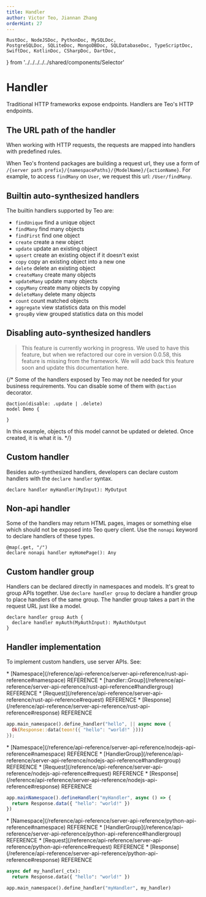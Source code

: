 ```yaml
---
title: Handler
author: Victor Teo, Jiannan Zhang
orderHint: 27
---
```


    RustDoc, NodeJSDoc, PythonDoc, MySQLDoc,
    PostgreSQLDoc, SQLiteDoc, MongoDBDoc, SQLDatabaseDoc, TypeScriptDoc,
    SwiftDoc, KotlinDoc, CSharpDoc, DartDoc,
} from '../../../../../shared/components/Selector'

# Handler

Traditional HTTP frameworks expose endpoints. Handlers are Teo's HTTP 
endpoints. 

## The URL path of the handler

When working with HTTP requests, the requests are mapped into handlers
with predefined rules.

When Teo's frontend packages are building a request url, they use a form of
`/{server path prefix}/{namespacePaths}/{ModelName}/{actionName}`. For example, 
to access `findMany` on `User`, we request this url: `/User/findMany`.

## Builtin auto-synthesized handlers

The builtin handlers supported by Teo are:

* `findUnique` find a unique object
* `findMany` find many objects
* `findFirst` find one object
* `create` create a new object
* `update` update an existing object
* `upsert` create an existing object if it doesn't exist
* `copy` copy an existing object into a new one
* `delete` delete an existing object
* `createMany` create many objects
* `updateMany` update many objects
* `copyMany` create many objects by copying
* `deleteMany` delete many objects
* `count` count matched objects
* `aggregate` view statistics data on this model
* `groupBy` view grouped statistics data on this model

## Disabling auto-synthesized handlers

> This feature is currently working in progress. We used to have this feature,
> but when we refactored our core in version 0.0.58, this feature is missing
> from the framework. We will add back this feature soon and update this 
> documentation here.

{/* Some of the handlers exposed by Teo may not be needed for your business
requirements. You can disable some of them with `@action` decorator.

```teo showLineNumbers
@action(disable: .update | .delete)
model Demo {

}
```

In this example, objects of this model cannot be updated or deleted. Once
created, it is what it is. */}

## Custom handler

Besides auto-synthesized handlers, developers can declare custom handlers with
the `declare handler` syntax.

```teo
declare handler myHandler(MyInput): MyOutput
```

## Non-api handler

Some of the handlers may return HTML pages, images or something else which 
should not be exposed into Teo query client. Use the `nonapi` keyword to 
declare handlers of these types.

```teo
@map(.get, "/")
declare nonapi handler myHomePage(): Any
```

## Custom handler group

Handlers can be declared directly in namespaces and models. It's great to group
APIs together. Use `declare handler group` to declare a handler group to place
handlers of the same group. The handler group takes a part in the request URL
just like a model.

```teo
declare handler group Auth {
  declare handler myAuth(MyAuthInput): MyAuthOutput
}
```

## Handler implementation

To implement custom handlers, use server APIs. See:

<RustDoc>
* [Namespace](/reference/api-reference/server-api-reference/rust-api-reference#namespace)
<span className="concept">REFERENCE</span>
* [handler::Group](/reference/api-reference/server-api-reference/rust-api-reference#handlergroup)
<span className="concept">REFERENCE</span>
* [Request](/reference/api-reference/server-api-reference/rust-api-reference#request)
<span className="concept">REFERENCE</span>
* [Response](/reference/api-reference/server-api-reference/rust-api-reference#response)
<span className="concept">REFERENCE</span>

```rust showLineNumbers
app.main_namespace().define_handler("hello", || async move {
  Ok(Response::data(teon!({ "hello": "world!" })))
});
```
</RustDoc>
<NodeJSDoc>
* [Namespace](/reference/api-reference/server-api-reference/nodejs-api-reference#namespace)
<span className="concept">REFERENCE</span>
* [HandlerGroup](/reference/api-reference/server-api-reference/nodejs-api-reference#handlergroup)
<span className="concept">REFERENCE</span>
* [Request](/reference/api-reference/server-api-reference/nodejs-api-reference#request)
<span className="concept">REFERENCE</span>
* [Response](/reference/api-reference/server-api-reference/nodejs-api-reference#response)
<span className="concept">REFERENCE</span>

```ts showLineNumbers
app.mainNamespace().defineHandler("myHandler", async () => {
  return Response.data({ "hello": "world!" })
})
```
</NodeJSDoc>
<PythonDoc>
* [Namespace](/reference/api-reference/server-api-reference/python-api-reference#namespace)
<span className="concept">REFERENCE</span>
* [HandlerGroup](/reference/api-reference/server-api-reference/python-api-reference#handlergroup)
<span className="concept">REFERENCE</span>
* [Request](/reference/api-reference/server-api-reference/python-api-reference#request)
<span className="concept">REFERENCE</span>
* [Response](/reference/api-reference/server-api-reference/python-api-reference#response)
<span className="concept">REFERENCE</span>

```python showLineNumbers
async def my_handler(_ctx):
  return Response.data({ "hello": "world!" })

app.main_namespace().define_handler("myHandler", my_handler)
```
</PythonDoc>

<PrevNext />
